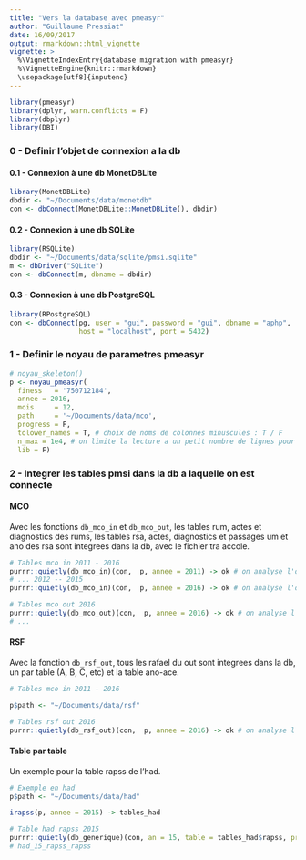```yaml
---
title: "Vers la database avec pmeasyr"
author: "Guillaume Pressiat"
date: 16/09/2017
output: rmarkdown::html_vignette
vignette: >
  %\VignetteIndexEntry{database migration with pmeasyr}
  %\VignetteEngine{knitr::rmarkdown}
  \usepackage[utf8]{inputenc}
---
```


```r
library(pmeasyr)
library(dplyr, warn.conflicts = F)
library(dbplyr)
library(DBI)
```

### 0 - Definir l'objet de connexion a la db

#### 0.1 - Connexion à une db MonetDBLite

```r
library(MonetDBLite)
dbdir <- "~/Documents/data/monetdb"
con <- dbConnect(MonetDBLite::MonetDBLite(), dbdir)
```

#### 0.2 - Connexion à une db SQLite


```r
library(RSQLite)
dbdir <- "~/Documents/data/sqlite/pmsi.sqlite"
m <- dbDriver("SQLite")
con <- dbConnect(m, dbname = dbdir)
```


#### 0.3 - Connexion à une db PostgreSQL


```r
library(RPostgreSQL)
con <- dbConnect(pg, user = "gui", password = "gui", dbname = "aphp",
                 host = "localhost", port = 5432)
```


### 1 - Definir le noyau de parametres pmeasyr

```r
# noyau_skeleton()
p <- noyau_pmeasyr(
  finess   = '750712184',
  annee = 2016,
  mois     = 12,
  path     = '~/Documents/data/mco',
  progress = F, 
  tolower_names = T, # choix de noms de colonnes minuscules : T / F
  n_max = 1e4, # on limite la lecture a un petit nombre de lignes pour tester d'abord
  lib = F)
```


### 2 - Integrer les tables pmsi dans la db a laquelle on est connecte

#### MCO

Avec les fonctions `db_mco_in` et `db_mco_out`, les tables rum, actes et diagnostics des rums, les tables rsa, actes, diagnostics et passages um et ano des rsa sont integrees dans la db, avec le fichier tra accole.

```r
# Tables mco in 2011 - 2016
purrr::quietly(db_mco_in)(con,  p, annee = 2011) -> ok # on analyse l'objet ok ensuite : ok ?
# ... 2012 -- 2015
purrr::quietly(db_mco_in)(con,  p, annee = 2016) -> ok # on analyse l'objet ok ensuite : ..

# Tables mco out 2016
purrr::quietly(db_mco_out)(con,  p, annee = 2016) -> ok # on analyse l'objet ok ensuite : ..
# ...
```

#### RSF

Avec la fonction `db_rsf_out`, tous les rafael du out sont integrees dans la db, un par table (A, B, C, etc) et la table ano-ace.

```r
# Tables mco in 2011 - 2016

p$path <- "~/Documents/data/rsf"

# Tables rsf out 2016
purrr::quietly(db_rsf_out)(con,  p, annee = 2016) -> ok # on analyse l'objet ok ensuite : ..
```


#### Table par table

Un exemple pour la table rapss de l'had.

```r
# Exemple en had
p$path <- "~/Documents/data/had"

irapss(p, annee = 2015) -> tables_had

# Table had rapss 2015
purrr::quietly(db_generique)(con, an = 15, table = tables_had$rapss, prefix = 'had', suffix =  'rapss_rapss') -> ok
# had_15_rapss_rapss
```

